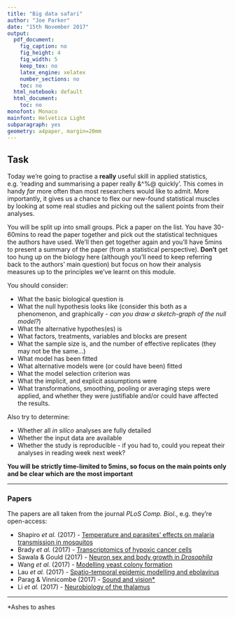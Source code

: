 ```yaml
---
title: "Big data safari"
author: "Joe Parker"
date: "15th November 2017"
output:
  pdf_document:
    fig_caption: no
    fig_height: 4
    fig_width: 5
    keep_tex: no
    latex_engine: xelatex
    number_sections: no
    toc: no
  html_notebook: default
  html_document:
    toc: no
monofont: Monaco
mainfont: Helvetica Light
subparagraph: yes
geometry: a4paper, margin=20mm
---
```


## Task

Today we're going to practise a **really** useful skill in applied statistics, e.g. 'reading and summarising a paper really &^%@ quickly'. This comes in handy *far* more often than most researchers would like to admit. More importantly, it gives us a chance to flex our new-found statistical muscles by looking at some real studies and picking out the salient points from their analyses.

You will be split up into small groups. Pick a paper on the list. You have 30-60mins to read the paper together and pick out the statistical techniques the authors have used. We'll then get together again and you'll have 5mins to present a summary of the paper (from a statistical perspective). **Don't** get too hung up on the biology here (although you'll need to keep referring back to the authors' main question) but focus on how their analysis measures up to the principles we've learnt on this module.

You should consider:

 * What the basic biological question is
 * What the null hypothesis looks like (consider this both as a phenomenon, and graphically - *can you draw a sketch-graph of the null model?*)
 * What the alternative hypothes(es) is
 * What factors, treatments, variables and blocks are present
 * What the sample size is, and the number of effective replicates (they may not be the same...)
 * What model has been fitted
 * What alternative models were (or could have been) fitted
 * What the model selection criterion was
 * What the implicit, and explicit assumptions were
 * What transformations, smoothing, pooling or averaging steps were applied, and whether they were justifiable and/or could have affected the results.
 
 Also try to determine:
 
  * Whether all *in silico* analyses are fully detailed
  * Whether the input data are available
  * Whether the study is reproducible - if you had to, could you repeat their analyses in reading week next week?
  
**You will be strictly time-limited to 5mins, so focus on the main points only and be clear which are the most important**

---

### Papers

The papers are all taken from the journal *PLoS Comp. Biol.*, e.g. they're open-access:

 - Shapiro *et al.* (2017) - [Temperature and parasites' effects on malaria transmission in mosquitos](http://journals.plos.org/plosbiology/article?id=10.1371/journal.pbio.2003489)
 - Brady *et al.* (2017) - [Transcriptomics of hypoxic cancer cells](http://journals.plos.org/plosbiology/article?id=10.1371/journal.pbio.2002623)
 - Sawala & Gould (2017) - [Neuron sex and body growth in *Drosophila*](http://journals.plos.org/plosbiology/article?id=10.1371/journal.pbio.2002252)
 - Wang *et al.* (2017) - [Modelling yeast colony formation](http://journals.plos.org/ploscompbiol/article?id=10.1371/journal.pcbi.1005843)
 - Lau *et al.* (2017) - [Spatio-temporal epidemic modelling and ebolavirus](http://journals.plos.org/ploscompbiol/article?id=10.1371/journal.pcbi.1005798)
 - Parag & Vinnicombe (2017) - [Sound and vision*](http://journals.plos.org/ploscompbiol/article?id=10.1371/journal.pcbi.1005687)
 - Li *et al.* (2017) - [Neurobiology of the thalamus](http://journals.plos.org/ploscompbiol/article?id=10.1371/journal.pcbi.1005797)
 
 
 
 ---
 
 *Ashes to ashes